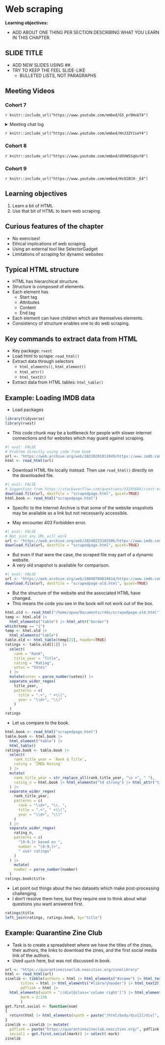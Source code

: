 # Web scraping

**Learning objectives:**

- ADD ABOUT ONE THING PER SECTION DESCRIBING WHAT YOU LEARN IN THIS CHAPTER.

## SLIDE TITLE

- ADD NEW SLIDES USING ##. 
- TRY TO KEEP THE FEEL SLIDE-LIKE
  - BULLETED LISTS, NOT PARAGRAPHS

## Meeting Videos

### Cohort 7

`r knitr::include_url("https://www.youtube.com/embed/G5_pr9HxbT4")`

<details>
  <summary> Meeting chat log </summary>
```
00:04:47	Oluwafemi Oyedele:	Hi Tim!!!
00:05:27	Tim Newby:	Hi Oluwafemi - can you hear me?
00:05:37	Oluwafemi Oyedele:	Yes
00:11:53	Oluwafemi Oyedele:	start
00:33:49	Oluwafemi Oyedele:	https://rvest.tidyverse.org/articles/selectorgadget.html
00:40:24	Oluwafemi Oyedele:	stop
```
</details>

`r knitr::include_url("https://www.youtube.com/embed/HnJ3ZY1seY4")`


### Cohort 8

`r knitr::include_url("https://www.youtube.com/embed/dOVWSSqUvt0")`

### Cohort 9

`r knitr::include_url("https://www.youtube.com/embed/Hs928CH-_E4")`


## Learning objectives

1.    Learn a bit of HTML 
2.    Use that bit of HTML to learn web scraping. 

## Curious features of the chapter

-   No exercises!
-   Ethical implications of web scraping
-   Using an external tool like SelectorGadget
-   Limitations of scraping for dynamic websites

## Typical HTML structure

-   HTML has hierarchical structure.
-   Structure is composed of elements. 
-   Each element has
    -   Start tag
    -   Attributes
    -   Content
    -   End tag
-   Each element can have children which are themselves elements.
-   Consistency of structure enables one to do web scraping. 

## Key commands to extract data from HTML

-   Key package: `rvest`
-   Load html to scrape: `read_html()`
-   Extract data through selectors
    -   `html_elements()`, `html_element()`
    -   `html_attr()`
    -   `html_text2()`
-   Extract data from HTML tables: `html_table()`

## Example: Loading IMDB data

-   Load packages

```r
library(tidyverse)
library(rvest)
```

-   This code chunk may be a bottleneck for people with slower internet connections and for websites which may guard against scraping.

```r
#| eval: FALSE
# Problem directly using code from book
url <- "https://web.archive.org/web/20220201012049/https://www.imdb.com/chart/top/"
html <- read_html(url)
```

-   Download HTML file locally instead. Then use `read_html()` directly on the downloaded file.

```r
#| eval: FALSE
# Suggestion from https://stackoverflow.com/questions/33295686/rvest-error-in-open-connectionx-rb-timeout-was-reached
download.file(url, destfile = "scrapedpage.html", quiet=TRUE)
html.book <- read_html("scrapedpage.html")
```

-   Specific to the Internet Archive is that some of the website snapshots may be available as a link but not necessarily accessible.

-   May encounter 403 Forbidden error. 

```r
#| eval: FALSE
# Not just any URL will work
url <- "https://web.archive.org/web/20240223185506/https://www.imdb.com/chart/top/"
download.file(url, destfile = "scrapedpage.html", quiet=TRUE)
``` 

-   But even if that were the case, the scraped file may part of a dynamic website. 
-   A very old snapshot is available for comparison.

```r
#| eval: FALSE
url <- "https://web.archive.org/web/20040704034814/https://www.imdb.com/chart/top/"
download.file(url, destfile = "scrapedpage-old.html", quiet=TRUE)
```

-   But the structure of the website and the associated HTML have changed. 
-   This means the code you see in the book will not work out of the box. 

```r
html.old <- read_html("/home/apua/Documents/r4ds/scrapedpage-old.html")
temp <- html.old |> 
  html_elements("table") |> html_attr("border") 
which(temp == "1")
temp <- html.old |> 
  html_elements("table") 
table.old <- html_table(temp[21], header=TRUE)
ratings <- table.old[[1]] |>
  select(
    rank = "Rank",
    title_year = "Title",
    rating = "Rating",
    votes = "Votes"
  ) |> 
  mutate(votes = parse_number(votes)) |>
  separate_wider_regex(
    title_year,
    patterns = c(
      title = ".+", " +\\(",
      year = "\\d+", "\\)"
    )
  )
ratings
```

-   Let us compare to the book. 

```r
html.book <- read_html("scrapedpage.html")
table.book <- html.book |> 
  html_element("table") |> 
  html_table()
ratings.book <- table.book |>
  select(
    rank_title_year = `Rank & Title`,
    rating = `IMDb Rating`
  ) |> 
  mutate(
    rank_title_year = str_replace_all(rank_title_year, "\n +", " "), 
    rating_n = html.book |> html_elements("td strong") |> html_attr("title")
  ) |> 
  separate_wider_regex(
    rank_title_year,
    patterns = c(
      rank = "\\d+", "\\. ",
      title = ".+", " +\\(",
      year = "\\d+", "\\)"
    )
  ) |>
  separate_wider_regex(
    rating_n,
    patterns = c(
      "[0-9.]+ based on ",
      number = "[0-9,]+",
      " user ratings"
    )
  ) |>
    mutate(
    number = parse_number(number)
  )
ratings.book$title
```

-   Let point out things about the two datasets which make post-processing challenging.  
-   I don't resolve them here, but they require one to think about what questions you want answered first. 

```r
ratings$title
left_join(ratings, ratings.book, by="title")
```

## Example: Quarantine Zine Club

-   Task is to create a spreadsheet where we have the titles of the zines, their authors, the links to download the zines, and the first social media link of the authors. 
-   Used `xpath` here, but was not discussed in book. 

```r
url <- "https://quarantinezineclub.neocities.org/zinelibrary"
html <- read_html(url) 
zinelib <- tibble(authors = html |> html_elements("#zname") |> html_text2(), 
       titles = html |> html_elements("#libraryheader") |> html_text2(),
       pdflink = html |> 
  html_elements(xpath = "//div[@class='column right']") |> html_element("a") |> html_attr("href"),
       mark = 2:156
       )
get.first.social <- function(num)
{
  return(html |> html_elements(xpath = paste("/html/body/div[2]/div[", num, "]/div[2]/a[1]", sep = ""))|> html_attr("href"))
}
zinelib <- zinelib |> mutate(
  pdflink = paste("https://quarantinezineclub.neocities.org/", pdflink, sep = ""),
  social1 = get.first.social(mark)) |> select(-mark)
zinelib
```



